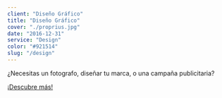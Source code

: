 ```yaml
---
client: "Diseño Gráfico"
title: "Diseño Gráfico"
cover: "./proprius.jpg"
date: "2016-12-31"
service: "Design"
color: "#921514"
slug: "/design"
---
```


¿Necesitas un fotografo, diseñar tu marca, o una campaña publicitaria?

[¡Descubre más!](https://api.whatsapp.com/send?phone=573127674593&text=Hola,%20quiero%20diseñar%20un%20proyecto.)
